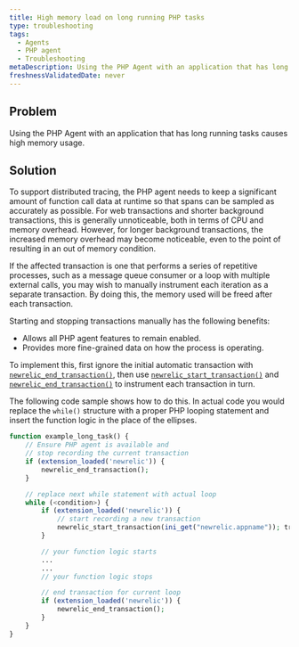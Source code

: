 ```yaml
---
title: High memory load on long running PHP tasks
type: troubleshooting
tags:
  - Agents
  - PHP agent
  - Troubleshooting
metaDescription: Using the PHP Agent with an application that has long running tasks can cause high memory usage.
freshnessValidatedDate: never
---
```


## Problem

Using the PHP Agent with an application that has long running tasks causes high memory usage.

## Solution

To support distributed tracing, the PHP agent needs to keep a significant amount of function call data at runtime so that spans can be sampled as accurately as possible. For web transactions and shorter background transactions, this is generally unnoticeable, both in terms of CPU and memory overhead. However, for longer background transactions, the increased memory overhead may become noticeable, even to the point of resulting in an out of memory condition.

If the affected transaction is one that performs a series of repetitive processes, such as a message queue consumer or a loop with multiple external calls, you may wish to manually instrument each iteration as a separate transaction. By doing this, the memory used will be freed after each transaction.

Starting and stopping transactions manually has the following benefits:

* Allows all PHP agent features to remain enabled.
* Provides more fine-grained data on how the process is operating.

To implement this, first ignore the initial automatic transaction with [`newrelic_end_transaction()`](/docs/apm/agents/php-agent/php-agent-api/newrelic_end_transaction/), then use [`newrelic_start_transaction()`](/docs/apm/agents/php-agent/php-agent-api/newrelic_start_transaction/) and [`newrelic_end_transaction()`](/docs/apm/agents/php-agent/php-agent-api/newrelic_end_transaction/) to instrument each transaction in turn.

The following code sample shows how to do this. In actual code you would replace the `while()` structure with a proper PHP looping statement and insert the function logic in the place of the ellipses.

```php
function example_long_task() {
    // Ensure PHP agent is available and
    // stop recording the current transaction
    if (extension_loaded('newrelic')) { 
        newrelic_end_transaction(); 
    }

    // replace next while statement with actual loop
    while (<condition>) {
        if (extension_loaded('newrelic')) { 
            // start recording a new transaction
            newrelic_start_transaction(ini_get("newrelic.appname")); transaction
        }

        // your function logic starts
        ...
        ...
        // your function logic stops

        // end transaction for current loop
        if (extension_loaded('newrelic')) { 
            newrelic_end_transaction(); 
        }
    }
}
```
